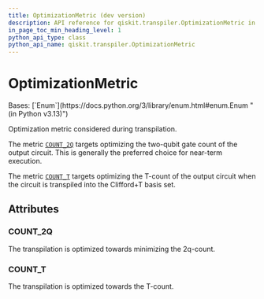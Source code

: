 ```yaml
---
title: OptimizationMetric (dev version)
description: API reference for qiskit.transpiler.OptimizationMetric in the dev version of qiskit
in_page_toc_min_heading_level: 1
python_api_type: class
python_api_name: qiskit.transpiler.OptimizationMetric
---
```


# OptimizationMetric

<Class id="qiskit.transpiler.OptimizationMetric" isDedicatedPage={true} github="https://github.com/Qiskit/qiskit/tree/main/qiskit/transpiler/optimization_metric.py#L21-L35" signature="qiskit.transpiler.OptimizationMetric(value)" modifiers="class">
  Bases: [`Enum`](https://docs.python.org/3/library/enum.html#enum.Enum "(in Python v3.13)")

  Optimization metric considered during transpilation.

  The metric [`COUNT_2Q`](#qiskit.transpiler.OptimizationMetric.COUNT_2Q "qiskit.transpiler.OptimizationMetric.COUNT_2Q") targets optimizing the two-qubit gate count of the output circuit. This is generally the preferred choice for near-term execution.

  The metric [`COUNT_T`](#qiskit.transpiler.OptimizationMetric.COUNT_T "qiskit.transpiler.OptimizationMetric.COUNT_T") targets optimizing the T-count of the output circuit when the circuit is transpiled into the Clifford+T basis set.

  ## Attributes

  ### COUNT\_2Q

  <Attribute id="qiskit.transpiler.OptimizationMetric.COUNT_2Q" attributeValue="1">
    The transpilation is optimized towards minimizing the 2q-count.
  </Attribute>

  ### COUNT\_T

  <Attribute id="qiskit.transpiler.OptimizationMetric.COUNT_T" attributeValue="2">
    The transpilation is optimized towards the T-count.
  </Attribute>
</Class>

